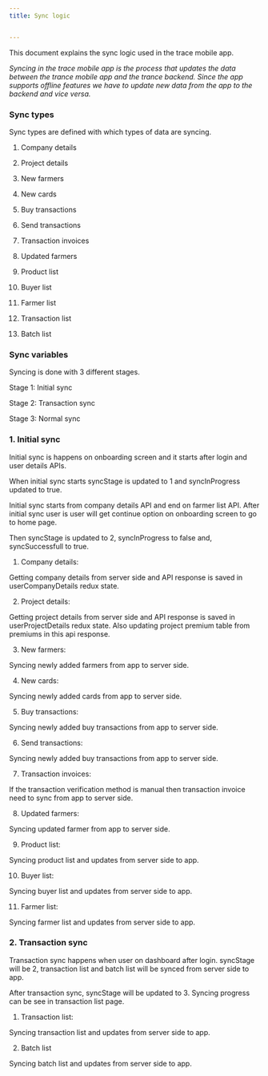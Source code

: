 ```yaml
---
title: Sync logic


---
```



<Tip>This document explains the sync logic used in the trace mobile app.</Tip>

_Syncing in the trace mobile app is the process that updates the data between the trance mobile app and the trance backend. Since the app supports offline features we have to update new data from the app to the backend and vice versa._


### Sync types
<Tip>Sync types are defined with which types of data are syncing.</Tip>

1. Company details

2. Project details

3. New farmers

4. New cards

5. Buy transactions

6. Send transactions

7. Transaction invoices

8. Updated farmers

9. Product list

10. Buyer list

11. Farmer list

12. Transaction list

13. Batch list

### Sync variables
<Tip>Syncing is done with 3 different stages. </Tip>

 Stage 1: Initial sync

 Stage 2: Transaction sync

 Stage 3: Normal sync


### 1. Initial sync
Initial sync is happens on onboarding screen and it starts after login and user details APIs.

When initial sync starts syncStage is updated to 1 and syncInProgress updated to true. 

Initial sync starts from company details API and end on farmer list API. After initial sync user is user will get continue option on onboarding screen to go to home page. 

Then syncStage is updated to 2, syncInProgress to false and, syncSuccessfull to true.


1. Company details:

Getting company details from server side and API response is saved in userCompanyDetails redux state.

2. Project details:

Getting project details from server side and API response is saved in userProjectDetails redux state. Also updating project premium table from premiums in this api response.

3. New farmers:

Syncing newly added farmers from app to server side.

4. New cards:

Syncing newly added cards from app to server side.

5. Buy transactions:

Syncing newly added buy transactions from app to server side.

6. Send transactions:

Syncing newly added buy transactions from app to server side.

7. Transaction invoices:

If the transaction verification method is manual then transaction invoice need to sync from app to server side.

8. Updated farmers:

Syncing updated farmer from app to server side.

9. Product list:

Syncing product list and updates from server side to app.

10. Buyer list:

Syncing buyer list and updates from server side to app.

11. Farmer list:

Syncing farmer list and updates from server side to app.



### 2. Transaction sync
Transaction sync happens when user on dashboard after login. syncStage will be 2, transaction list and batch list will be synced from server side to app. 

After transaction sync, syncStage will be updated to 3. Syncing progress can be see in transaction list page. 

1. Transaction list:

Syncing transaction list and updates from server side to app.

2. Batch list

Syncing batch list and updates from server side to app.






